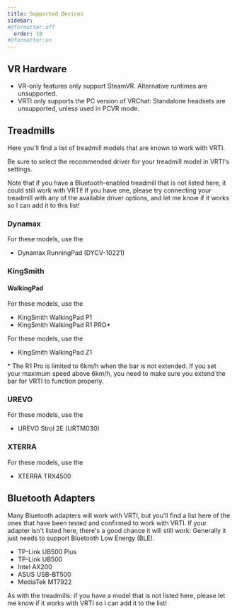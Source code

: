 ```yaml
---
title: Supported Devices
sidebar:
#@formatter:off
  order: 10
#@formatter:on
---
```



## VR Hardware

- VR-only features only support SteamVR. Alternative runtimes are unsupported.
- VRTI only supports the PC version of VRChat: Standalone headsets are unsupported, unless used in PCVR mode.

## Treadmills

Here you'll find a list of treadmill models that are known to work with VRTI.

Be sure to select the recommended driver for your treadmill model in VRTI's settings.

Note that if you have a Bluetooth-enabled treadmill that is not listed here, it could still work with VRTI!
If you have one, please try connecting your treadmill with any of the available driver options, and let me know if it works so I can add it to this list!

### Dynamax

For these models, use the <Badge text="KingSmith WalkingPad Driver" variant="tip" />

- Dynamax RunningPad (DYCV-10221) <Badge text="Tested" variant="success" />

### KingSmith

#### WalkingPad

For these models, use the <Badge text="KingSmith WalkingPad Driver" variant="tip" />

- KingSmith WalkingPad P1 <Badge text="Tested" variant="success" />
- KingSmith WalkingPad R1 PRO<span class="text-white">\*</span> <Badge text="Tested" variant="success" />

For these models, use the <Badge text="Generic Bluetooth (FTMS) Driver" variant="tip" />

- KingSmith WalkingPad Z1 <Badge text="Tested" variant="success" />

<span class="text-white">*</span> The R1 Pro is limited to 6km/h when the bar is
not extended. If you set your maximum speed above 6km/h, you need to make sure
you extend the bar for VRTI to function properly.

### UREVO

For these models, use the <Badge text="Generic Bluetooth (FTMS) Driver" variant="tip" />

- UREVO Strol 2E (URTM030) <Badge text="Tested" variant="success" /> <Badge text="No step counting" variant="caution" />

### XTERRA

For these models, use the <Badge text="Generic Bluetooth (FTMS) Driver" variant="tip" />

- XTERRA TRX4500 <Badge text="Tested" variant="success" />

## Bluetooth Adapters

Many Bluetooth adapters will work with VRTI, but you'll find a list here of the ones that have been tested and confirmed to work with VRTI.
If your adapter isn't listed here, there's a good chance it will still work: Generally it just needs to support Bluetooth Low Energy (BLE).

- TP-Link UB500 Plus <Badge text="Recommended" variant="success" />
- TP-Link UB500
- Intel AX200
- ASUS USB-BT500
- MediaTek MT7922

As with the treadmills: if you have a model that is not listed here, please let me know if it works with VRTI so I can add it to the list!
